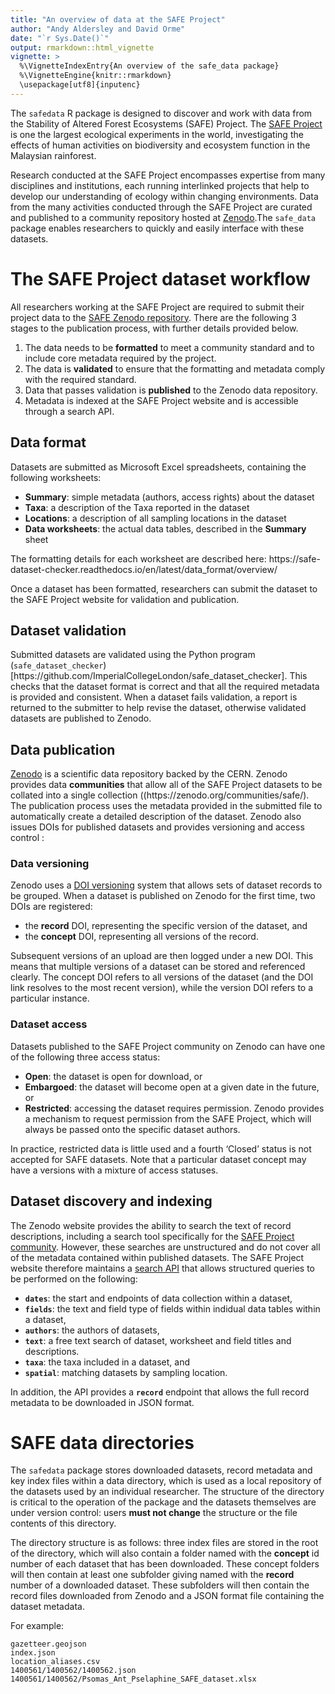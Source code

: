 ```yaml
---
title: "An overview of data at the SAFE Project"
author: "Andy Aldersley and David Orme"
date: "`r Sys.Date()`"
output: rmarkdown::html_vignette
vignette: >
  %\VignetteIndexEntry{An overview of the safe_data package}
  %\VignetteEngine{knitr::rmarkdown}
  \usepackage[utf8]{inputenc}
---
```


The `safedata`  R package is designed to discover and work with data from the
Stability of Altered Forest Ecosystems (SAFE) Project. The [SAFE Project](https://www.safeproject.net/)
 is one  the largest ecological experiments in the world, investigating the effects
of human activities on biodiversity and ecosystem function in the Malaysian 
rainforest.

Research conducted at the SAFE Project encompasses expertise from many 
disciplines and institutions, each running interlinked projects that help to 
develop our understanding of ecology within changing environments. Data from 
the many activities conducted through the SAFE Project are curated and published to 
a community repository hosted at  [Zenodo](https://zenodo.org/communities/safe/).The
`safe_data` package enables researchers to quickly and easily interface with 
these datasets. 

# The SAFE Project dataset workflow

All researchers working at the SAFE Project are required to submit their project
data to the [SAFE Zenodo repository](https://zenodo.org/communities/safe/). There 
are the following 3 stages to the publication process, with further details provided below.

1. The data needs to be **formatted** to meet a community standard and to include
    core metadata required by the project.
2. The data is **validated** to ensure that the formatting and metadata comply with
    the required standard.
3. Data that passes validation is **published** to the Zenodo data repository.
4. Metadata is indexed at the SAFE Project website and is accessible through a search API.

## Data format

Datasets are submitted as Microsoft Excel spreadsheets, containing the following
worksheets:

* **Summary**: simple metadata (authors, access rights) about the dataset
* **Taxa**: a description of the Taxa reported in the dataset
* **Locations**: a description of all sampling locations in the dataset
* **Data worksheets**: the actual data tables, described in the **Summary** sheet

The formatting details for each worksheet are described here: https://safe-dataset-checker.readthedocs.io/en/latest/data_format/overview/

Once a dataset has been formatted, researchers can submit the dataset to
the SAFE Project website for validation and publication.

## Dataset validation

Submitted datasets are validated using the Python program  (`safe_dataset_checker`)[https://github.com/ImperialCollegeLondon/safe_dataset_checker]. 
This checks that the dataset format is correct and that all the required metadata is 
provided and consistent. When a dataset fails validation, a report is returned to
the submitter to help revise the dataset, otherwise validated datasets are published
to Zenodo.

## Data publication

[Zenodo](https://zenodo.org) is a scientific data repository backed by the CERN. Zenodo 
provides data **communities** that allow all of the SAFE Project datasets to be collated
into a single collection ((https://zenodo.org/communities/safe/). The publication process
uses the metadata provided in the submitted file to automatically create a detailed 
description of the dataset. Zenodo also issues DOIs for published datasets and provides 
versioning and access control :

### Data versioning 

Zenodo uses a [DOI versioning](https://help.zenodo.org/) system that allows sets
of dataset records to be grouped. When a dataset is published on Zenodo for the
first time, two DOIs are registered:

* the **record**  DOI, representing the specific version of the dataset, and
* the **concept** DOI,  representing all versions of the record.

Subsequent versions of an upload are then logged under a new DOI. This means
that multiple versions of a dataset can be stored and referenced clearly. The concept DOI
refers to all versions of the dataset (and the DOI link resolves to the most recent version),
while the version DOI refers to a particular instance.

### Dataset access

Datasets published to the SAFE Project community on Zenodo can have one of the following 
three access status:

* **Open**: the dataset is open for download, or
* **Embargoed**: the dataset will become open at a given date in the future, or
* **Restricted**: accessing the dataset requires permission. Zenodo provides a mechanism to request permission from the SAFE Project, which will always be passed onto the specific dataset authors. 

In practice, restricted data is little used and a fourth 'Closed' status is not accepted for SAFE 
datasets. Note that a particular dataset concept may have a versions with a mixture of access
statuses.

## Dataset discovery and indexing

The Zenodo website provides the ability to search the text of record descriptions, including a search
tool specifically for the [SAFE Project community](https://www.zenodo.org/communities/safe/search).
However, these searches are unstructured and do not cover all of the metadata contained within
published datasets. The SAFE Project website therefore maintains a [search API](https://www.safeproject.net/api) that allows 
structured queries to be performed on the following:

* **`dates`**: the start and endpoints of data collection within a dataset, 
* **`fields`**: the text and field type of fields within indidual data tables within a dataset,
* **`authors`**: the authors of datasets,
* **`text`**: a free text search of dataset, worksheet and field titles and descriptions.
* **`taxa`**: the taxa included  in a dataset, and
* **`spatial`**: matching datasets by sampling location.

In addition, the API provides a **`record`** endpoint that allows the full record metadata to be downloaded
in JSON format.

 
# SAFE data directories

The `safedata` package stores downloaded datasets, record metadata and key index
files within a data directory, which is used as a local repository of the datasets used by
an individual researcher. The structure of the directory is critical to the operation of the
package and the datasets themselves are under version control: users **must not change**
the structure or the file contents of this directory.

The directory structure is as follows: three index files are stored in the root of the directory, 
which will also contain a folder named with the **concept** id number of each dataset
that has been downloaded. These concept folders will then contain at least one subfolder
giving named with the **record** number of a downloaded dataset. These subfolders
will then contain the record files downloaded from Zenodo and a JSON format file containing
the dataset metadata.

For example:

```
gazetteer.geojson
index.json
location_aliases.csv
1400561/1400562/1400562.json
1400561/1400562/Psomas_Ant_Pselaphine_SAFE_dataset.xlsx
```